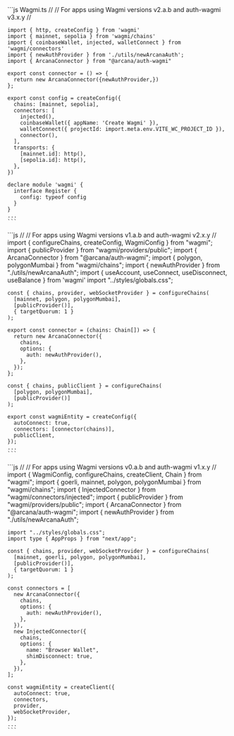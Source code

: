 <Tabs>
  <Tab title="Wagmi v2.a.b">
    ```js Wagmi.ts
    //
    // For apps using Wagmi versions v2.a.b and auth-wagmi v3.x.y
    //
 
    import { http, createConfig } from 'wagmi'
    import { mainnet, sepolia } from 'wagmi/chains'
    import { coinbaseWallet, injected, walletConnect } from 'wagmi/connectors'
    import { newAuthProvider } from './utils/newArcanaAuth';
    import { ArcanaConnector } from "@arcana/auth-wagmi"

    export const connector = () => {
      return new ArcanaConnector({newAuthProvider,})
    };

    export const config = createConfig({
      chains: [mainnet, sepolia],
      connectors: [
        injected(),
        coinbaseWallet({ appName: 'Create Wagmi' }),
        walletConnect({ projectId: import.meta.env.VITE_WC_PROJECT_ID }),
        connector(),
      ],
      transports: {
        [mainnet.id]: http(),
        [sepolia.id]: http(),
      },
    })

    declare module 'wagmi' {
      interface Register {
        config: typeof config
      }
    }
    ...
    ```
  </Tab>
  <Tab title="Wagmi v1.a.b">
    ```js
    //   
    // For apps using Wagmi versions v1.a.b and auth-wagmi v2.x.y
    //
    import { configureChains, createConfig, WagmiConfig } from "wagmi";
    import { publicProvider } from "wagmi/providers/public";
    import { ArcanaConnector } from "@arcana/auth-wagmi";
    import { polygon, polygonMumbai } from "wagmi/chains";
    import { newAuthProvider } from "./utils/newArcanaAuth";
    import { useAccount, useConnect, useDisconnect, useBalance } from 'wagmi'
    import "../styles/globals.css";

    const { chains, provider, webSocketProvider } = configureChains(
      [mainnet, polygon, polygonMumbai],
      [publicProvider()],
      { targetQuorum: 1 }
    );

    export const connector = (chains: Chain[]) => {
      return new ArcanaConnector({
        chains,
        options: {
          auth: newAuthProvider(),
        },
      });
    };

    const { chains, publicClient } = configureChains(
      [polygon, polygonMumbai],
      [publicProvider()]
    );

    export const wagmiEntity = createConfig({
      autoConnect: true,
      connectors: [connector(chains)],
      publicClient,
    });
    ...
    ```
  </Tab>
  <Tab title="Wagmi v0.a.b">
    ```js
    //
    // For apps using Wagmi versions  v0.a.b and auth-wagmi  v1.x.y
    //
    import { WagmiConfig, configureChains, createClient, Chain } from "wagmi";
    import { goerli, mainnet, polygon, polygonMumbai } from "wagmi/chains";
    import { InjectedConnector } from "wagmi/connectors/injected";
    import { publicProvider } from "wagmi/providers/public";
    import { ArcanaConnector } from "@arcana/auth-wagmi";
    import { newAuthProvider } from "./utils/newArcanaAuth";

    import "../styles/globals.css";
    import type { AppProps } from "next/app";

    const { chains, provider, webSocketProvider } = configureChains(
      [mainnet, goerli, polygon, polygonMumbai],
      [publicProvider()],
      { targetQuorum: 1 }
    );

    const connectors = [
      new ArcanaConnector({
        chains,
        options: {
          auth: newAuthProvider(),
        },
      }),
      new InjectedConnector({
        chains,
        options: {
          name: "Browser Wallet",
          shimDisconnect: true,
        },
      }),
    ];

    const wagmiEntity = createClient({
      autoConnect: true,
      connectors,
      provider,
      webSocketProvider,
    });
    ...
    ```
  </Tab>
</Tabs>